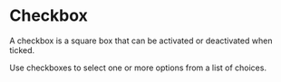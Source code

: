 

<Meta of={ButtonStories} />

# Checkbox

A checkbox is a square box that can be activated or deactivated when ticked. 

Use checkboxes to select one or more options from a list of choices.

<Canvas of={ButtonStories.Primary} />
